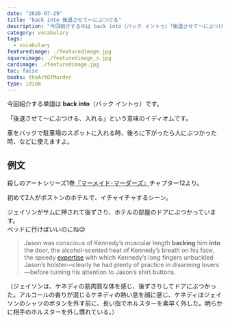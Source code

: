 ```yaml
---
date: "2020-07-29"
title: "back into 後退させて〜にぶつける"
description: "今回紹介するのは back into（バック イントゥ）「後退させて〜にぶつける、入れる」という意味のイディオムです。例文は、殺しのアートシリーズ1巻『マーメイド･マーダーズ』より"
category: vocabulary
tags:
  - vocabulary
featuredimage: ./featuredimage.jpg
squareimage: ./featuredimage_s.jpg
cardimage: ./featuredimage.jpg
toc: false
books: theArtOfMurder
type: idiom
---
```



今回紹介する単語は __back into__（バック イントゥ）です。

「後退させて〜にぶつける、入れる」という意味のイディオムです。

車をバックで駐車場のスポットに入れる時、後ろに下がったら人にぶつかった時、などに使えますよ。

## 例文

殺しのアートシリーズ1巻[『マーメイド･マーダーズ』](/mm-romance/the-mermaid-murders/)チャプター12より。

初めて2人がボストンのホテルで、イチャイチャするシーン。

ジェイソンがサムに押されて後ずさり、ホテルの部屋のドアにぶつかっています。  
ベッドに行けばいいのにね😉

<Blockquote book srcBook="mermaidMurders" lang="en" chapter="12">
Jason was conscious of Kennedy’s muscular length <strong>backing</strong> him <strong>into</strong> the door, the alcohol-scented heat of Kennedy’s breath on his face, the speedy <a href="/vocabulary/expertise/">expertise</a> with which Kennedy’s long fingers unbuckled Jason’s holster—clearly he had plenty of practice in disarming lovers—before turning his attention to Jason’s shirt buttons.
</Blockquote>

<p className="translation">（ジェイソンは、ケネディの筋肉質な体を感じ、後ずさりしてドアにぶつかった。アルコールの香りが混じるケネディの熱い息を顔に感じ、ケネディはジェイソンのシャツのボタンを外す前に、長い指でホルスターを素早く外した。明らかに相手のホルスターを外し慣れている。）</p>

<VocabularyFooter book="mermaidMurders" />
